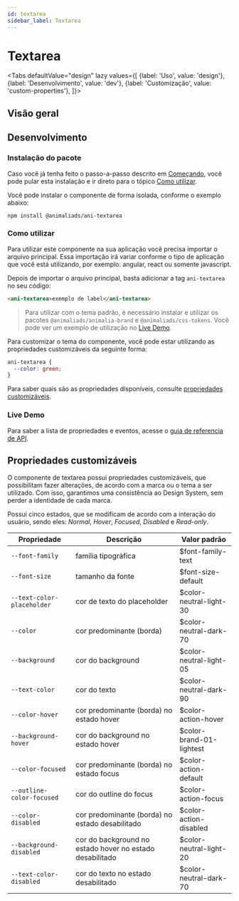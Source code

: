 ```yaml
---
id: textarea
sidebar_label: Textarea
---
```





# Textarea

<Tabs
  defaultValue="design"
  lazy
  values={[
    {label: 'Uso', value: 'design'},
    {label: 'Desenvolvimento', value: 'dev'},
    {label: 'Customização', value: 'custom-properties'},
  ]}>

  <TabItem value="design">

## Visão geral


</TabItem>

<TabItem value="dev">

## Desenvolvimento


### Instalação do pacote

Caso você já tenha feito o passo-a-passo descrito em [Começando](?path=/docs/começando--page),
você pode pular esta instalação e ir direto para o tópico [Como utilizar](#como-utilizar).

Você pode instalar o componente de forma isolada, conforme o exemplo abaixo:

```
npm install @animaliads/ani-textarea
```

### Como utilizar

Para utilizar este componente na sua aplicação você precisa importar o arquivo principal.
Essa importação irá variar conforme o tipo de aplicação que você está utilizando, por exemplo: angular, react ou
somente javascript.

Depois de importar o arquivo principal, basta adicionar a tag `ani-textarea` no seu código:

```html
<ani-textarea>exemplo de label</ani-textarea>
```

> Para utilizar com o tema padrão, é necessário instalar e utilizar os pacotes `@animaliads/animalia-brand`
> e `@animaliads/css-tokens`. Você pode ver um exemplo de utilização no [Live Demo](#live-demo).

Para customizar o tema do componente, você pode estar utilizando as propriedades customizáveis
da seguinte forma:

```css
ani-textarea {
  --color: green;
}
```

Para saber quais são as propriedades disponíveis, consulte [propriedades customizáveis](#propriedades-customizáveis).

### Live Demo

<LiveDemoComponent react="https://stackblitz.com/edit/react-ani-textarea?embed=1&file=src/App.js" />

Para saber a lista de propriedades e eventos, acesse o [guia de referencia de API](/docs/api-textarea--sample).

</TabItem>


  <TabItem value="custom-properties">

## Propriedades customizáveis

O componente de textarea possui propriedades customizáveis, que possibilitam fazer alterações, de acordo com a marca ou o tema a ser utilizado. Com isso, garantimos uma consistência ao Design System, sem perder a identidade de cada marca.

Possui cinco estados, que se modificam de acordo com a interação do usuário, sendo eles: _Normal_, _Hover_, _Focused_, _Disabled_ e _Read-only_.

| Propriedade                | Descrição                                                | Valor padrão             |
| -------------------------- | -------------------------------------------------------- | ------------------------ |
| `--font-family`            | família tipográfica                                      | $font-family-text        |
| `--font-size`              | tamanho da fonte                                         | $font-size-default       |
| `--text-color-placeholder` | cor de texto do placeholder                              | $color-neutral-light-30  |
| `--color`                  | cor predominante (borda)                                 | $color-neutral-dark-70   |
| `--background`             | cor do background                                        | $color-neutral-light-05  |
| `--text-color`             | cor do texto                                             | $color-neutral-dark-90   |
| `--color-hover`            | cor predominante (borda) no estado hover                 | $color-action-hover      |
| `--background-hover`       | cor do background no estado hover                        | $color-brand-01-lightest |
| `--color-focused`          | cor predominante (borda) no estado focus                 | $color-action-default    |
| `--outline-color-focused`  | cor do outline do focus                                  | $color-action-focus      |
| `--color-disabled`         | cor predominante (borda) no estado desabilitado          | $color-action-disabled   |
| `--background-disabled`    | cor do background no estado hover no estado desabilitado | $color-neutral-light-20  |
| `--text-color-disabled`    | cor do texto no estado desabilitado                      | $color-neutral-dark-70   |


</TabItem>
</Tabs>
